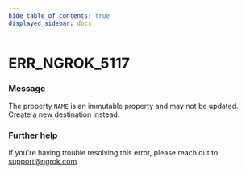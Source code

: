 ```yaml
---
hide_table_of_contents: true
displayed_sidebar: docs
---
```



# ERR_NGROK_5117

### Message

The property `NAME` is an immutable property and may not be updated. Create a new destination instead.

### Further help

If you're having trouble resolving this error, please reach out to [support@ngrok.com](mailto:support@ngrok.com?subject=Help%20with%20ERR_NGROK_5117)

<ErrorDetails error="err_ngrok_5117" />

